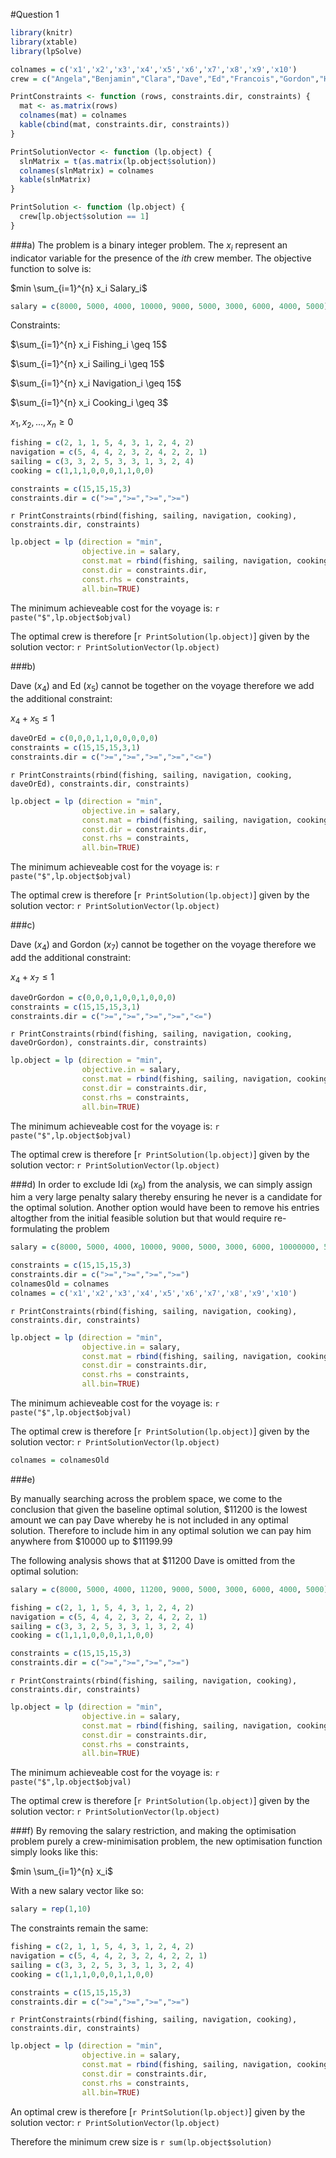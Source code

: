 #Question 1

```r
library(knitr)
library(xtable)
library(lpSolve)

colnames = c('x1','x2','x3','x4','x5','x6','x7','x8','x9','x10')
crew = c("Angela","Benjamin","Clara","Dave","Ed","Francois","Gordon","Harriet","Idi","Joe")

PrintConstraints <- function (rows, constraints.dir, constraints) {
  mat <- as.matrix(rows)
  colnames(mat) = colnames
  kable(cbind(mat, constraints.dir, constraints))
}

PrintSolutionVector <- function (lp.object) {
  slnMatrix = t(as.matrix(lp.object$solution))
  colnames(slnMatrix) = colnames
  kable(slnMatrix)
}

PrintSolution <- function (lp.object) {
  crew[lp.object$solution == 1]
}

```

###a)
The problem is a binary integer problem. The $x_i$ represent an indicator variable for the presence of the $ith$ crew member. The objective function to solve is:

$min \sum_{i=1}^{n} x_i Salary_i$

```r
salary = c(8000, 5000, 4000, 10000, 9000, 5000, 3000, 6000, 4000, 5000)
```
Constraints:

$\sum_{i=1}^{n} x_i Fishing_i \geq 15$

$\sum_{i=1}^{n} x_i Sailing_i \geq 15$

$\sum_{i=1}^{n} x_i Navigation_i \geq 15$

$\sum_{i=1}^{n} x_i Cooking_i \geq 3$

$x_1, x_2, ..., x_n \geq 0$

```r
fishing = c(2, 1, 1, 5, 4, 3, 1, 2, 4, 2)
navigation = c(5, 4, 4, 2, 3, 2, 4, 2, 2, 1)
sailing = c(3, 3, 2, 5, 3, 3, 1, 3, 2, 4)
cooking = c(1,1,1,0,0,0,1,1,0,0)

constraints = c(15,15,15,3)
constraints.dir = c(">=",">=",">=",">=")
```

`r PrintConstraints(rbind(fishing, sailing, navigation, cooking), constraints.dir, constraints)`

```r
lp.object = lp (direction = "min", 
                objective.in = salary, 
                const.mat = rbind(fishing, sailing, navigation, cooking), 
                const.dir = constraints.dir, 
                const.rhs = constraints, 
                all.bin=TRUE)
```
The minimum achieveable cost for the voyage is: `r paste("$",lp.object$objval)`

The optimal crew is therefore [`r PrintSolution(lp.object)`] given by the solution vector: `r PrintSolutionVector(lp.object)`

###b)

Dave ($x_4$) and Ed ($x_5$) cannot be together on the voyage therefore we add the additional constraint:

$x_4 + x_5 \leq 1$

```r
daveOrEd = c(0,0,0,1,1,0,0,0,0,0)
constraints = c(15,15,15,3,1)
constraints.dir = c(">=",">=",">=",">=","<=")
```

`r PrintConstraints(rbind(fishing, sailing, navigation, cooking, daveOrEd), constraints.dir, constraints)`

```r
lp.object = lp (direction = "min", 
                objective.in = salary, 
                const.mat = rbind(fishing, sailing, navigation, cooking, daveOrEd), 
                const.dir = constraints.dir, 
                const.rhs = constraints, 
                all.bin=TRUE)
```
The minimum achieveable cost for the voyage is: `r paste("$",lp.object$objval)`

The optimal crew is therefore [`r PrintSolution(lp.object)`] given by the solution vector: `r PrintSolutionVector(lp.object)`

###c)

Dave ($x_4$) and Gordon ($x_7$) cannot be together on the voyage therefore we add the additional constraint:

$x_4 + x_7 \leq 1$

```r
daveOrGordon = c(0,0,0,1,0,0,1,0,0,0)
constraints = c(15,15,15,3,1)
constraints.dir = c(">=",">=",">=",">=","<=")
```

`r PrintConstraints(rbind(fishing, sailing, navigation, cooking, daveOrGordon), constraints.dir, constraints)`

```r
lp.object = lp (direction = "min", 
                objective.in = salary, 
                const.mat = rbind(fishing, sailing, navigation, cooking, daveOrGordon), 
                const.dir = constraints.dir, 
                const.rhs = constraints, 
                all.bin=TRUE)
```
The minimum achieveable cost for the voyage is: `r paste("$",lp.object$objval)`

The optimal crew is therefore [`r PrintSolution(lp.object)`] given by the solution vector: `r PrintSolutionVector(lp.object)`

###d)
In order to exclude Idi ($x_9$) from the analysis, we can simply assign him a very large penalty salary thereby ensuring he never is a candidate for the optimal solution. Another option would have been to remove his entries altogther from the initial feasible solution but that would require re-formulating the problem

```r
salary = c(8000, 5000, 4000, 10000, 9000, 5000, 3000, 6000, 10000000, 5000)
```

```r
constraints = c(15,15,15,3)
constraints.dir = c(">=",">=",">=",">=")
colnamesOld = colnames
colnames = c('x1','x2','x3','x4','x5','x6','x7','x8','x9','x10')
```
`r PrintConstraints(rbind(fishing, sailing, navigation, cooking), constraints.dir, constraints)`

```r
lp.object = lp (direction = "min", 
                objective.in = salary, 
                const.mat = rbind(fishing, sailing, navigation, cooking), 
                const.dir = constraints.dir, 
                const.rhs = constraints, 
                all.bin=TRUE)
```
The minimum achieveable cost for the voyage is: `r paste("$",lp.object$objval)`

The optimal crew is therefore [`r PrintSolution(lp.object)`] given by the solution vector: `r PrintSolutionVector(lp.object)`

```r
colnames = colnamesOld
```

\newpage

###e)

By manually searching across the problem space, we come to the conclusion that given the baseline optimal solution, $11200 is the lowest amount we can pay Dave whereby he is not included in any optimal solution. Therefore to include him in any optimal solution we can pay him anywhere from $10000 up to $11199.99 

The following analysis shows that at $11200 Dave is omitted from the optimal solution:

```r
salary = c(8000, 5000, 4000, 11200, 9000, 5000, 3000, 6000, 4000, 5000)

fishing = c(2, 1, 1, 5, 4, 3, 1, 2, 4, 2)
navigation = c(5, 4, 4, 2, 3, 2, 4, 2, 2, 1)
sailing = c(3, 3, 2, 5, 3, 3, 1, 3, 2, 4)
cooking = c(1,1,1,0,0,0,1,1,0,0)

constraints = c(15,15,15,3)
constraints.dir = c(">=",">=",">=",">=")
```

`r PrintConstraints(rbind(fishing, sailing, navigation, cooking), constraints.dir, constraints)`

```r
lp.object = lp (direction = "min", 
                objective.in = salary, 
                const.mat = rbind(fishing, sailing, navigation, cooking), 
                const.dir = constraints.dir, 
                const.rhs = constraints, 
                all.bin=TRUE)
```
The minimum achieveable cost for the voyage is: `r paste("$",lp.object$objval)`

The optimal crew is therefore [`r PrintSolution(lp.object)`] given by the solution vector: `r PrintSolutionVector(lp.object)`

\newpage

###f)
By removing the salary restriction, and making the optimisation problem purely a crew-minimisation problem, the new optimisation function simply looks like this:

$min \sum_{i=1}^{n} x_i$

With a new salary vector like so: 

```r
salary = rep(1,10)
```

The constraints remain the same:
```r
fishing = c(2, 1, 1, 5, 4, 3, 1, 2, 4, 2)
navigation = c(5, 4, 4, 2, 3, 2, 4, 2, 2, 1)
sailing = c(3, 3, 2, 5, 3, 3, 1, 3, 2, 4)
cooking = c(1,1,1,0,0,0,1,1,0,0)

constraints = c(15,15,15,3)
constraints.dir = c(">=",">=",">=",">=")
```

`r PrintConstraints(rbind(fishing, sailing, navigation, cooking), constraints.dir, constraints)`

```r
lp.object = lp (direction = "min", 
                objective.in = salary, 
                const.mat = rbind(fishing, sailing, navigation, cooking), 
                const.dir = constraints.dir, 
                const.rhs = constraints, 
                all.bin=TRUE)
```
An optimal crew is therefore [`r PrintSolution(lp.object)`] given by the solution vector: `r PrintSolutionVector(lp.object)`

Therefore the minimum crew size is `r sum(lp.object$solution)`